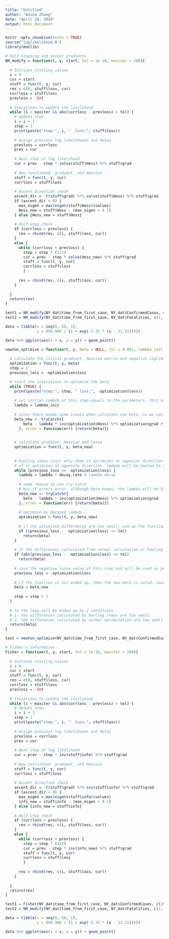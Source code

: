 ```yaml
---
title: "Untitled"
author: "Adina Zhang"
date: "April 24, 2020"
output: html_document
---
```


```r
knitr::opts_chunk$set(echo = TRUE)
source("loglikelihood.R")
library(matlib)
```

```r
# Half-Stepping and ascent gradients
NR_modify = function(t, y, start, tol = 1e-10, maxiter = 200){
  
  # Initiate starting values
  i = 0
  cur = start
  stuff = func(t, y, cur)
  res = c(0, stuff$loss, cur)
  currloss = stuff$loss
  prevloss = -Inf
  
  # Iterations to update the losslihood
  while (i < maxiter && abs(currloss - prevloss) > tol) {
    # Update step
    i = i + 1
    step = 1
    print(paste("step:", i, "  loss:", stuff$loss))
    
    # Assign previous log likelihoods and betas
    prevloss = currloss
    prev = cur
    
    # Next step of log likelihood
    cur = prev - step * solve(stuff$Hess) %*% stuff$grad
    
    # New losslihood, gradient, and Hessian 
    stuff = func(t, y, cur)
    currloss = stuff$loss
    
    # Ascent direction check
    ascent_dir = -t(stuff$grad) %*% solve(stuff$Hess) %*% stuff$grad
    if (ascent_dir < 0) {
      max_eigen = max(eigen(stuff$Hess)$values)
      Hess_new = stuff$Hess - (max_eigen + 0.1)
    } else {Hess_new = stuff$Hess}
    
    # Half-step check
    if (currloss > prevloss) {
      res = rbind(res, c(i, stuff$loss, cur))
    }
    else {
      while (currloss < prevloss) {
        step = step * (1/2)
        cur = prev - step * solve(Hess_new) %*% stuff$grad
        stuff = func(t, y, cur)
        currloss = stuff$loss
        }
    
      res = rbind(res, c(i, stuff$loss, cur))
    } 
    
  }
  return(res)
}
```

```r
test1 = NR_modify(NY_dat$time_from_first_case, NY_dat$ConfirmedCases, c(179, 10, 10), maxiter = 1000)
test2 = NR_modify(NY_dat$time_from_first_case, NY_dat$Fatalities, c(1, 1, 1))

data = tibble(x = seq(0, 50, 1),
              y = (99.986 / (1 + exp(-5.35 * (x - 11.51)))))

data %>% ggplot(aes(x = x, y = y)) + geom_point()
```

```r
newton_optimize = function(t, y, beta = NULL, tol = 0.001, lambda_init = 1, decay_rate = 0.5){
  
  # calculate the initial gradient, Hessian matrix and negative loglike funtion
  optimization = func(t, y, beta)
  step = 1
  previous_loss = -optimization$loss

  # start the interations to optimize the beta
  while (TRUE) {
    print(paste("step:", step, " loss:", -optimization$loss))
   
    # set initial lambda at this step equals to the parameters, this variable will change in havling step
    lambda = lambda_init
    
    # since there maybe some issues when calculate new beta, so we use try-catch sentence. If some errors ocurr, the beta will be kept as the beta at last step.
    beta_new <- tryCatch({
        beta - lambda * inv(optimization$Hess) %*% optimization$grad # calculate new beta, if no errors, the result will be given to variable "beta_new" 
      }, error = function(err) {return(beta)})

    
    # calculate gradient, Hessian and losse   
    optimization = func(t, y, beta_new)
   
    
    # havling steps start only when it optimizes at opposite direction.
    # if it optimizes at opposite direction, lambda will be havled to make the step smaller. 
    while (previous_loss <= -optimization$loss) {
      lambda = lambda * decay_rate # lambda decay
      
      # same reason to use try-catch
      # but if errors occur, although beta keeps, the lambda will be havled at next step, makes the result different.
      beta_new <- tryCatch({
        beta - lambda * inv(optimization$Hess) %*% optimization$grad
      }, error = function(err) {return(beta)})
      
      # optimize by decayed lambda
      optimization = func(t, y, beta_new)
      
      # if the optimized differences are too small, end up the function and return beta. 
      if ((previous_loss - -optimization$loss) <= tol)
        return(beta)
    }
    
    # if the differences calculated from normal calculation or havling steps are too small, end up the function and return beta. 
    if (abs(previous_loss - -optimization$loss) <= tol)
      return(beta)
    
    # save the negative losse value at this step and will be used as previous losse value at next step.
    previous_loss = -optimization$loss
    
    # if the function is not ended up, then the new beta is valid. save it.
    beta = beta_new 
    
    step = step + 1
  }
  
  # so the loop will be ended up by 2 conditions.
  # 1. the differences calculated by havling steps are too small.
  # 2. the differences calculated by normal optimization are too small.
  return(beta)
}


```

```r
test = newton_optimize(NY_dat$time_from_first_case, NY_dat$ConfirmedCases, c(10, 10, 10))
```

```r
# Fisher's Information
Fisher = function(t, y, start, tol = 1e-10, maxiter = 200){
  
  # Initiate starting values
  i = 0
  cur = start
  stuff = func(t, y, cur)
  res = c(0, stuff$loss, cur)
  currloss = stuff$loss
  prevloss = -Inf
  
  # Iterations to update the losslihood
  while (i < maxiter && abs(currloss - prevloss) > tol) {
    # Update step
    i = i + 1
    step = 1
    print(paste("step:", i, "  loss:", stuff$loss))
    
    # Assign previous log likelihoods and betas
    prevloss = currloss
    prev = cur
    
    # Next step of log likelihood
    cur = prev - step * inv(stuff$info) %*% stuff$grad
    
    # New losslihood, gradient, and Hessian 
    stuff = func(t, y, cur)
    currloss = stuff$loss
    
    # Ascent direction check
    ascent_dir = -t(stuff$grad) %*% inv(stuff$info) %*% stuff$grad
    if (ascent_dir < 0) {
      max_eigen = max(eigen(stuff$info)$values)
      info_new = stuff$info - (max_eigen + 0.1)
    } else {info_new = stuff$info}
    
    # Half-step check
    if (currloss > prevloss) {
      res = rbind(res, c(i, stuff$loss, cur))
    }
    else {
      while (currloss < prevloss) {
        step = step * (1/2)
        cur = prev - step * inv(info_new) %*% stuff$grad
        stuff = func(t, y, cur)
        currloss = stuff$loss
        }
    
      res = rbind(res, c(i, stuff$loss, cur))
    } 
    
  }
  return(res)
}
```

```r
test1 = Fisher(NY_dat$time_from_first_case, NY_dat$ConfirmedCases, c(20, 10, 10), maxiter = 1000)
test2 = NR_modify(NY_dat$time_from_first_case, NY_dat$Fatalities, c(1, 1, 1))

data = tibble(x = seq(0, 50, 1),
              y = (99.986 / (1 + exp(-5.35 * (x - 11.51)))))

data %>% ggplot(aes(x = x, y = y)) + geom_point()
```